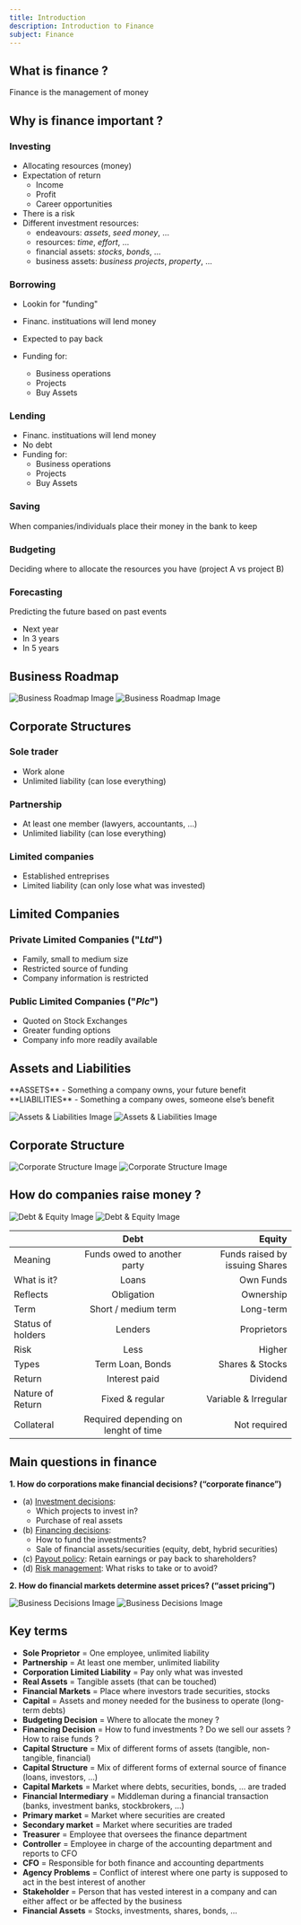 ```yaml
---
title: Introduction
description: Introduction to Finance
subject: Finance
---
```



## What is finance ?

Finance is the <span className="highlight">management of money</span>

## Why is finance important ?

### Investing

- Allocating resources (money)
- Expectation of return
  - Income
  - Profit
  - Career opportunities
- There is a risk
- Different investment resources:
  - <span className="highlight red">endeavours</span>: _assets_, _seed money_, ...
  - <span className="highlight green">resources</span>: _time_, _effort_, ...
  - <span className="highlight violet">financial assets</span>: _stocks_, _bonds_, ...
  - <span className="highlight orange">business assets</span>: _business projects_,
    _property_, ...

### Borrowing

- Lookin for "<span className="highlight blue">funding</span>"

- Financ. instituations will lend money
- <span className="highlight red">Expected to pay back</span>
- Funding for:
  - <span className="highlight orange">Business operations</span>
  - <span className="highlight pink">Projects</span>
  - <span className="highlight green">Buy Assets</span>

### Lending

- Financ. instituations will lend money
- <span className="highlight red">No debt</span>
- Funding for:
  - <span className="highlight orange">Business operations</span>
  - <span className="highlight violet">Projects</span>
  - <span className="highlight green">Buy Assets</span>

### Saving

When companies/individuals place their money in the bank to keep

### Budgeting

Deciding where to allocate the resources you have (project A vs project B)

### Forecasting

Predicting the future based on past events

- Next year
- In 3 years
- In 5 years

## Business Roadmap

<img
  className="dark"
  src="/finance/intro/business-roadmap-dark.png"
  alt="Business Roadmap Image"
/>
<img
  className="light"
  src="/finance/intro/business-roadmap-light.png"
  alt="Business Roadmap Image"
/>

## Corporate Structures

### Sole trader

- Work alone
- Unlimited liability (can lose everything)

### Partnership

- At least one member (lawyers, accountants, ...)
- Unlimited liability (can lose everything)

### Limited companies

- Established entreprises
- Limited liability (can only lose what was invested)

## Limited Companies

### Private Limited Companies ("_Ltd_")

- Family, small to medium size
- Restricted source of funding
- Company information is restricted

### Public Limited Companies ("_Plc_")

- Quoted on Stock Exchanges
- Greater funding options
- Company info more readily available

## Assets and Liabilities


<Callout type="error" emoji="‼️">
  **ASSETS** - Something a company owns, your future benefit
</Callout>

<Callout type="error" emoji="‼️">
  **LIABILITIES** - Something a company owes, someone else’s benefit
</Callout>

<img
  className="dark"
  src="/finance/intro/assets-liabilities-dark.png"
  alt="Assets & Liabilities Image"
/>
<img
  className="light"
  src="/finance/intro/assets-liabilities-light.png"
  alt="Assets & Liabilities Image"
/>

## Corporate Structure

<img
  className="dark"
  src="/finance/intro/corporate-structure-dark.png"
  alt="Corporate Structure Image"
/>
<img
  className="light"
  src="/finance/intro/corporate-structure-light.png"
  alt="Corporate Structure Image"
/>

## How do companies raise money ?

<img
  className="dark"
  src="/finance/intro/debt-equity-dark.png"
  alt="Debt & Equity Image"
/>
<img
  className="light"
  src="/finance/intro/debt-equity-light.png"
  alt="Debt & Equity Image"
/>

|                   |                 Debt                 |                         Equity |
| ----------------- | :----------------------------------: | -----------------------------: |
| Meaning           |     Funds owed to another party      | Funds raised by issuing Shares |
| What is it?       |                Loans                 |                      Own Funds |
| Reflects          |              Obligation              |                      Ownership |
| Term              |         Short / medium term          |                      Long-term |
| Status of holders |               Lenders                |                    Proprietors |
| Risk              |                 Less                 |                         Higher |
| Types             |           Term Loan, Bonds           |                Shares & Stocks |
| Return            |            Interest paid             |                       Dividend |
| Nature of Return  |           Fixed & regular            |           Variable & Irregular |
| Collateral        | Required depending on lenght of time |                   Not required |

## Main questions in finance

**1. How do corporations make financial decisions? (<span className="highlight blue">“corporate finance”</span>)**

- (a) <u>Investment decisions</u>:
  - Which projects to invest in?
  - Purchase of real assets
- (b) <u>Financing decisions</u>:
  - How to fund the investments?
  - Sale of financial assets/securities (equity, debt, hybrid securities)
- (c) <u>Payout policy</u>: Retain earnings or pay back to shareholders?
- (d) <u>Risk management</u>: What risks to take or to avoid?

**2. How do financial markets determine asset prices? (<span className="highlight violet">“asset pricing”</span>)**

<img
  className="dark"
  src="/finance/intro/business-decision-dark.png"
  alt="Business Decisions Image"
/>
<img
  className="light"
  src="/finance/intro/business-decision-light.png"
  alt="Business Decisions Image"
/>

## Key terms

- **Sole Proprietor** = One employee, unlimited liability
- **Partnership** = At least one member, unlimited liability
- **Corporation Limited Liability** = Pay only what was invested
- **Real Assets** = Tangible assets (that can be touched)
- **Financial Markets** = Place where investors trade securities, stocks
- **Capital** = Assets and money needed for the business to operate (long-term debts)
- **Budgeting Decision** = Where to allocate the money ?
- **Financing Decision** = How to fund investments ? Do we sell our assets ? How to raise funds ?
- **Capital Structure** = Mix of different forms of assets (tangible, non-tangible, financial)
- **Capital Structure** = Mix of different forms of external source of finance (loans, investors, ...)
- **Capital Markets** = Market where debts, securities, bonds, ... are traded
- **Financial Intermediary** = Middleman during a financial transaction (banks, investment banks, stockbrokers, ...)
- **Primary market** = Market where securities are created
- **Secondary market** = Market where securities are traded
- **Treasurer** = Employee that oversees the finance department
- **Controller** = Employee in charge of the accounting department and reports to CFO
- **CFO** = Responsible for both finance and accounting departments
- **Agency Problems** = Conflict of interest where one party is supposed to act in the best interest of another
- **Stakeholder** = Person that has vested interest in a company and can either affect or be affected by the business
- **Financial Assets** = Stocks, investments, shares, bonds, ...

